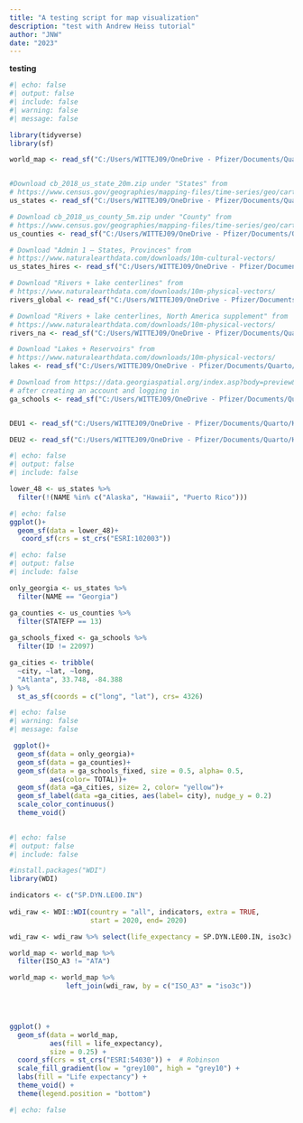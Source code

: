 ```yaml
---
title: "A testing script for map visualization"
description: "test with Andrew Heiss tutorial"
author: "JNW"
date: "2023"
---
```


**testing**

```r
#| echo: false
#| output: false
#| include: false
#| warning: false
#| message: false

library(tidyverse)
library(sf)

world_map <- read_sf("C:/Users/WITTEJ09/OneDrive - Pfizer/Documents/Quarto/KarambolageInvesting/NedTravel/data/shapefiles/shapefiles/ne_110m_admin_0_countries/ne_110m_admin_0_countries.shp")


#Download cb_2018_us_state_20m.zip under "States" from
# https://www.census.gov/geographies/mapping-files/time-series/geo/carto-boundary-file.html
us_states <- read_sf("C:/Users/WITTEJ09/OneDrive - Pfizer/Documents/Quarto/KarambolageInvesting/NedTravel/data/shapefiles/shapefiles/cb_2018_us_state_20m/cb_2018_us_state_20m.shp")

# Download cb_2018_us_county_5m.zip under "County" from
# https://www.census.gov/geographies/mapping-files/time-series/geo/carto-boundary-file.html
us_counties <- read_sf("C:/Users/WITTEJ09/OneDrive - Pfizer/Documents/Quarto/KarambolageInvesting/NedTravel/data/shapefiles/shapefiles/cb_2018_us_county_5m/cb_2018_us_county_5m.shp")

# Download "Admin 1 – States, Provinces" from
# https://www.naturalearthdata.com/downloads/10m-cultural-vectors/
us_states_hires <- read_sf("C:/Users/WITTEJ09/OneDrive - Pfizer/Documents/Quarto/KarambolageInvesting/NedTravel/data/shapefiles/shapefiles/ne_10m_admin_1_states_provinces/ne_10m_admin_1_states_provinces.shp")

# Download "Rivers + lake centerlines" from
# https://www.naturalearthdata.com/downloads/10m-physical-vectors/
rivers_global <- read_sf("C:/Users/WITTEJ09/OneDrive - Pfizer/Documents/Quarto/KarambolageInvesting/NedTravel/data/shapefiles/shapefiles/ne_10m_rivers_lake_centerlines/ne_10m_rivers_lake_centerlines.shp")

# Download "Rivers + lake centerlines, North America supplement" from
# https://www.naturalearthdata.com/downloads/10m-physical-vectors/
rivers_na <- read_sf("C:/Users/WITTEJ09/OneDrive - Pfizer/Documents/Quarto/KarambolageInvesting/NedTravel/data/shapefiles/shapefiles/ne_10m_rivers_north_america/ne_10m_rivers_north_america.shp")

# Download "Lakes + Reservoirs" from
# https://www.naturalearthdata.com/downloads/10m-physical-vectors/
lakes <- read_sf("C:/Users/WITTEJ09/OneDrive - Pfizer/Documents/Quarto/KarambolageInvesting/NedTravel/data/shapefiles/shapefiles/ne_10m_lakes/ne_10m_lakes.shp")

# Download from https://data.georgiaspatial.org/index.asp?body=preview&dataId=41516
# after creating an account and logging in
ga_schools <- read_sf("C:/Users/WITTEJ09/OneDrive - Pfizer/Documents/Quarto/KarambolageInvesting/NedTravel/data/shapefiles/shapefiles/schools_2009/DOE Schools 2009.shp")


DEU1 <- read_sf("C:/Users/WITTEJ09/OneDrive - Pfizer/Documents/Quarto/KarambolageInvesting/NedTravel/data/shapefiles/DEU_SHP/DEU_adm0.shp")

DEU2 <- read_sf("C:/Users/WITTEJ09/OneDrive - Pfizer/Documents/Quarto/KarambolageInvesting/NedTravel/data/shapefiles/DEU_SHP/DEU_adm1.shp")


```

```r
#| echo: false
#| output: false
#| include: false

lower_48 <- us_states %>%
  filter(!(NAME %in% c("Alaska", "Hawaii", "Puerto Rico")))

```

```r
#| echo: false
ggplot()+
  geom_sf(data = lower_48)+
   coord_sf(crs = st_crs("ESRI:102003"))

```

```r
#| echo: false
#| output: false
#| include: false

only_georgia <- us_states %>% 
  filter(NAME == "Georgia")

ga_counties <- us_counties %>%
  filter(STATEFP == 13)
 
ga_schools_fixed <- ga_schools %>%
  filter(ID != 22097)

ga_cities <- tribble(
  ~city, ~lat, ~long,
  "Atlanta", 33.748, -84.388
) %>% 
  st_as_sf(coords = c("long", "lat"), crs= 4326)

```

```r
#| echo: false
#| warning: false
#| message: false

 ggplot()+
  geom_sf(data = only_georgia)+
  geom_sf(data = ga_counties)+
  geom_sf(data = ga_schools_fixed, size = 0.5, alpha= 0.5,
          aes(color= TOTAL))+
  geom_sf(data =ga_cities, size= 2, color= "yellow")+
  geom_sf_label(data =ga_cities, aes(label= city), nudge_y = 0.2)
  scale_color_continuous()
  theme_void()
 
```

```r
#| echo: false
#| output: false
#| include: false

#install.packages("WDI")
library(WDI)

indicators <- c("SP.DYN.LE00.IN")
 
wdi_raw <- WDI::WDI(country = "all", indicators, extra = TRUE,
                    start = 2020, end= 2020)

wdi_raw <- wdi_raw %>% select(life_expectancy = SP.DYN.LE00.IN, iso3c)

world_map <- world_map %>% 
  filter(ISO_A3 != "ATA")

world_map <- world_map %>% 
              left_join(wdi_raw, by = c("ISO_A3" = "iso3c"))


  
```

```r
ggplot() + 
  geom_sf(data = world_map, 
          aes(fill = life_expectancy),
          size = 0.25) +
  coord_sf(crs = st_crs("ESRI:54030")) +  # Robinson
  scale_fill_gradient(low = "grey100", high = "grey10") +
  labs(fill = "Life expectancy") +
  theme_void() +
  theme(legend.position = "bottom")
```

```r
#| echo: false


```
